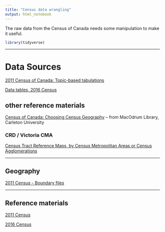 ```yaml
---
title: "Census data wrangling"
output: html_notebook
---
```


The raw data from the Census of Canada needs some manipulation to make it useful.


```r

library(tidyverse)

```


---

# Data Sources

[2011 Census of Canada: Topic-based tabulations](http://www12.statcan.gc.ca/census-recensement/2011/dp-pd/tbt-tt/Index-eng.cfm)

[Data tables, 2016 Census](http://www12.statcan.gc.ca/census-recensement/2016/dp-pd/dt-td/index-eng.cfm)

## other reference materials

[Census of Canada: Choosing Census Geography](https://library.carleton.ca/help/census-canada-choosing-census-geography) -- from MacOdrum Library, Carleton University


### CRD / Victoria CMA


[Census Tract Reference Maps, by Census Metropolitan Areas or Census Agglomerations](http://www12.statcan.gc.ca/census-recensement/2016/geo/map-carte/ref/ct/alternative-eng.cfm?CMACA=935)


---

## Geography

[2011 Census - Boundary files](http://www12.statcan.gc.ca/census-recensement/2011/geo/bound-limit/bound-limit-2011-eng.cfm)


---

## Reference materials

[2011 Census](http://www12.statcan.gc.ca/census-recensement/2011/ref/index-eng.cfm)

[2016 Census](http://www12.statcan.gc.ca/census-recensement/2016/ref/index-eng.cfm)